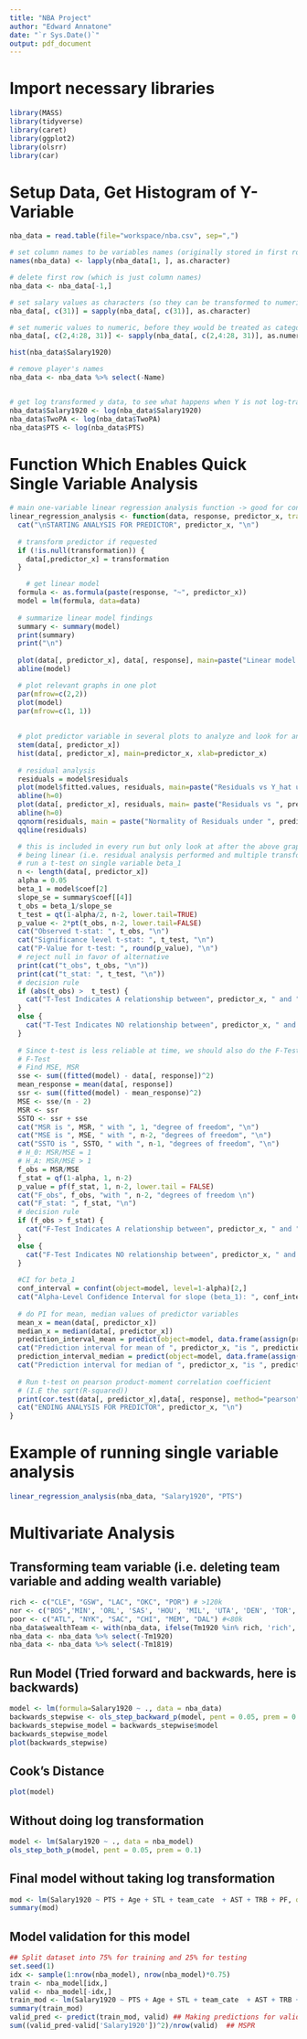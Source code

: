 ---
title: "NBA Project"
author: "Edward Annatone"
date: "`r Sys.Date()`"
output: pdf_document
---

# Import necessary libraries
```{r}
library(MASS)
library(tidyverse)
library(caret)
library(ggplot2)
library(olsrr)
library(car)
```

# Setup Data, Get Histogram of Y-Variable
```{r}
nba_data = read.table(file="workspace/nba.csv", sep=",")

# set column names to be variables names (originally stored in first row)
names(nba_data) <- lapply(nba_data[1, ], as.character)

# delete first row (which is just column names)
nba_data <- nba_data[-1,] 

# set salary values as characters (so they can be transformed to numeric)
nba_data[, c(31)] = sapply(nba_data[, c(31)], as.character)

# set numeric values to numeric, before they would be treated as categorical variables
nba_data[, c(2,4:28, 31)] <- sapply(nba_data[, c(2,4:28, 31)], as.numeric)

hist(nba_data$Salary1920)

# remove player's names
nba_data <- nba_data %>% select(-Name)


# get log transformed y data, to see what happens when Y is not log-transformed comment out this line
nba_data$Salary1920 <- log(nba_data$Salary1920)
nba_data$TwoPA <- log(nba_data$TwoPA)
nba_data$PTS <- log(nba_data$PTS)
```

# Function Which Enables Quick Single Variable Analysis
```{r}
# main one-variable linear regression analysis function -> good for consistency
linear_regression_analysis <- function(data, response, predictor_x, transformation=NULL) {
  cat("\nSTARTING ANALYSIS FOR PREDICTOR", predictor_x, "\n")
  
  # transform predictor if requested
  if (!is.null(transformation)) {
    data[,predictor_x] = transformation
  }

    # get linear model
  formula <- as.formula(paste(response, "~", predictor_x))
  model = lm(formula, data=data)
  
  # summarize linear model findings
  summary <- summary(model)
  print(summary)
  print("\n")
  
  plot(data[, predictor_x], data[, response], main=paste("Linear model of", response, " versus ", predictor_x), ylab = paste(response), xlab=paste(predictor_x))
  abline(model)

  # plot relevant graphs in one plot
  par(mfrow=c(2,2))
  plot(model)
  par(mfrow=c(1, 1))
  
  
  # plot predictor variable in several plots to analyze and look for any patterns
  stem(data[, predictor_x])
  hist(data[, predictor_x], main=predictor_x, xlab=predictor_x)
  
  # residual analysis
  residuals = model$residuals
  plot(model$fitted.values, residuals, main=paste("Residuals vs Y_hat under", predictor_x), xlab="Y_hat")
  abline(h=0)
  plot(data[, predictor_x], residuals, main= paste("Residuals vs ", predictor_x) , xlab="X_1")
  abline(h=0)
  qqnorm(residuals, main = paste("Normality of Residuals under ", predictor_x))
  qqline(residuals)

  # this is included in every run but only look at after the above graphs are consistent the with predictor
  # being linear (i.e. residual analysis performed and multiple transformations of predictors found).
  # run a t-test on single variable beta_1
  n <- length(data[, predictor_x])
  alpha = 0.05
  beta_1 = model$coef[2]
  slope_se = summary$coef[[4]]
  t_obs = beta_1/slope_se
  t_test = qt(1-alpha/2, n-2, lower.tail=TRUE)
  p_value <- 2*pt(t_obs, n-2, lower.tail=FALSE)
  cat("Observed t-stat: ", t_obs, "\n")
  cat("Significance level t-stat: ", t_test, "\n")
  cat("P-Value for t-test: ", round(p_value), "\n")
  # reject null in favor of alternative
  print(cat("t_obs", t_obs, "\n"))
  print(cat("t_stat: ", t_test, "\n"))
  # decision rule
  if (abs(t_obs) >  t_test) {
    cat("T-Test Indicates A relationship between", predictor_x, " and ", response, "\n")
  }
  else {
    cat("T-Test Indicates NO relationship between", predictor_x, " and ", response, "\n")
  }
  
  # Since t-test is less reliable at time, we should also do the F-Test
  # F-Test
  # Find MSE, MSR
  sse <- sum((fitted(model) - data[, response])^2)
  mean_response = mean(data[, response])
  ssr <- sum((fitted(model) - mean_response)^2)
  MSE <- sse/(n - 2)
  MSR <- ssr
  SSTO <- ssr + sse
  cat("MSR is ", MSR, " with ", 1, "degree of freedom", "\n")
  cat("MSE is ", MSE, " with ", n-2, "degrees of freedom", "\n")
  cat("SSTO is ", SSTO, " with ", n-1, "degrees of freedom", "\n")
  # H_0: MSR/MSE = 1
  # H_A: MSR/MSE > 1
  f_obs = MSR/MSE
  f_stat = qf(1-alpha, 1, n-2)
  p_value = pf(f_stat, 1, n-2, lower.tail = FALSE)
  cat("F_obs", f_obs, "with ", n-2, "degrees of freedom \n")
  cat("F_stat: ", f_stat, "\n")
  # decision rule
  if (f_obs > f_stat) {
    cat("F-Test Indicates A relationship between", predictor_x, " and ", response, "\n")
  }
  else {
    cat("F-Test Indicates NO relationship between", predictor_x, " and ", response, "\n")
  }
  
  #CI for beta_1
  conf_interval = confint(object=model, level=1-alpha)[2,]
  cat("Alpha-Level Confidence Interval for slope (beta_1): ", conf_interval, "\n")
  
  # do PI for mean, median values of predictor variables
  mean_x = mean(data[, predictor_x])
  median_x = median(data[, predictor_x])
  prediction_interval_mean = predict(object=model, data.frame(assign(predictor_x, mean_x)), se.fit=TRUE, interval="predict", level = 1-alpha)
  cat("Prediction interval for mean of ", predictor_x, "is ", prediction_interval_mean$fit[2:3], "\n")
  prediction_interval_median = predict(object=model, data.frame(assign(predictor_x, median_x)), se.fit=TRUE, interval="predict", level = 1-alpha)
  cat("Prediction interval for median of ", predictor_x, "is ", prediction_interval_median$fit[2:3], "\n")
  
  # Run t-test on pearson product-moment correlation coefficient
  # (I.E the sqrt(R-squared))
  print(cor.test(data[, predictor_x],data[, response], method="pearson"))
  cat("ENDING ANALYSIS FOR PREDICTOR", predictor_x, "\n")
}
```

# Example of running single variable analysis
```{r}
linear_regression_analysis(nba_data, "Salary1920", "PTS")
```

# Multivariate Analysis

## Transforming team variable (i.e. deleting team variable and adding wealth variable)

```{r}
rich <- c("CLE", "GSW", "LAC", "OKC", "POR") # >120k
nor <- c("BOS",'MIN', 'ORL', 'SAS', 'HOU', 'MIL', 'UTA', 'DEN', 'TOR', 'LAL', 'BRK', 'CHO', 'MIA', 'DET', 'PHI', 'PHO', 'NOP', 'IND', 'WAS') # > 80k
poor <- c("ATL", "NYK", "SAC", "CHI", "MEM", "DAL") #<80k
nba_data$wealthTeam <- with(nba_data, ifelse(Tm1920 %in% rich, 'rich', ifelse(Tm1920 %in% nor, 'nor', 'poor')))
nba_data <- nba_data %>% select(-Tm1920)
nba_data <- nba_data %>% select(-Tm1819)
```

## Run Model (Tried forward and backwards, here is backwards)
```{r}
model <- lm(formula=Salary1920 ~ ., data = nba_data)
backwards_stepwise <- ols_step_backward_p(model, pent = 0.05, prem = 0.1)
backwards_stepwise_model = backwards_stepwise$model
backwards_stepwise_model
plot(backwards_stepwise)
```

## Cook's Distance
```{r}
plot(model)
```

## Without doing log transformation
```{r}

model <- lm(Salary1920 ~ ., data = nba_model)
ols_step_both_p(model, pent = 0.05, prem = 0.1)

```

## Final model without taking log transformation
```{r}
mod <- lm(Salary1920 ~ PTS + Age + STL + team_cate  + AST + TRB + PF, data = nba_model)
summary(mod)
```

## Model validation for this model

```{r}
## Split dataset into 75% for training and 25% for testing
set.seed(1)
idx <- sample(1:nrow(nba_model), nrow(nba_model)*0.75)
train <- nba_model[idx,]
valid <- nba_model[-idx,]
train_mod <- lm(Salary1920 ~ PTS + Age + STL + team_cate  + AST + TRB + PF, data = train)
summary(train_mod)
valid_pred <- predict(train_mod, valid) ## Making predictions for validation set
sum((valid_pred-valid['Salary1920'])^2)/nrow(valid)  ## MSPR
```











